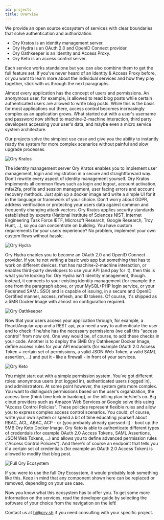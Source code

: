 ```yaml
---
id: projects
title: Overview
---
```


We provide an open source ecosystem of services with clear boundaries that solve authentication and authorization:

- Ory Kratos is an identity management server.
- Ory Hydra is an OAuth 2.0 and OpenID Connect provider.
- Ory Oathkeeper is an Identity and Access Proxy.
- Ory Keto is an access control server.


Each service works standalone but you can also combine them to get the full feature set. If you've never heard of an Identity &
Access Proxy before, or you want to learn more about the individual services and how they play together, stick with us through the
next paragraphs.

Almost every application has the concept of users and permissions. An anonymous user, for example, is allowed to read blog posts
while certain authenticated users are allowed to write blog posts. While this is the basis for most applications out there, access
control becomes increasingly complex as an application grows. What started out with a user's username and password now shifted to
machine-2-machine interaction, third party developers accessing your user's data, and maybe even a micro service system
architecture.

Our projects solve the simplest use case and give you the ability to instantly ready the system for more complex scenarios without
painful and slow upgrade processes.

![Ory Kratos](https://raw.githubusercontent.com/ory/meta/master/static/logos/logo-kratos.svg)

The identity management server Ory Kratos enables you to implement user management, login and registration in a secure and
straightforward way. Don't rewrite every aspect of identity management yourself. Ory Kratos implements all common flows such as
login and logout, account activation, mfa/2fa, profile and session management, user facing errors and account recovery methods.
Just spin up a docker image and write a simple UI for it in the language or framework of your choice. Don't worry about GDPR,
address verification or protecting your users data against common and frequently changing attack vectors. Ory Kratos applies
security standards established by experts (National Institute of Sciences NIST, Internet Engineering Task Force IETF, Microsoft
Research, Google Research, Troy Hunt, ..), so you can concentrate on building. You have custom requirements for your users
experience? No problem, implement your own custom flows without hassle.

![Ory Hydra](https://raw.githubusercontent.com/ory/meta/master/static/logos/logo-hydra.svg)

Ory Hydra enables you to become an OAuth 2.0 and OpenID Connect provider. If you're not writing a basic web app but something that
has to work on different devices, that has machine-2-machine interaction, or enables third-party developers to use your API (and
pay for it), then this is what you're looking for. Ory Hydra isn't identity management, though. Instead, it connects to your
existing identity management (for example the one from the paragraph above, or your MySQL+PHP login service, or your Federated
SAML SSO) and is capable of issuing, in a secure and OpenID Certified manner, access, refresh, and ID tokens. Of course, it's
shipped as a 5MB Docker Image with almost no configuration required.

![Ory Oathkeeper](https://raw.githubusercontent.com/ory/meta/master/static/logos/logo-oathkeeper.svg)

Now that your users access your application through, for example, a React/Angular app and a REST api, you need a way to
authenticate the user and to check if he/she has the necessary permissions (we call this "access control" from now on). One way
would be, of course, to add these checks in your code. Another is to deploy the 5MB Ory Oathkeeper Docker Image, define access
rules for your API endpoints (for example OAuth 2.0 Access Token + certain set of permissions, a valid JSON Web Token, a valid
SAML assertion, ...) and put it - like a firewall - in front of your services.

![Ory Keto](https://raw.githubusercontent.com/ory/meta/master/static/logos/logo-keto.svg)

You might start out with a simple permission system. You've got different roles: anonymous users (not logged in), authenticated
users (logged in), and administrators. At some point however, the system gets more complex. You want to distinguish permissions
based on the user's organization, the access time (think time lock in banking), or the billing plan he/she's on. Big cloud
providers such as Amazon Web Services or Google solve this using "Access Control Policies". These policies represent flexible
rules and allow you to express complex access control scenarios. You could, of course, write your own system or spend a bit of
time educating yourself about RBAC, ACL, ABAC, ACP - or (you probably already guessed it) - boot up the 5MB Ory Keto Docker Image.
Ory Keto is able to authenticate different types of credentials (for example OAuth 2.0 Access Tokens, SAML Assertions, JSON Web
Tokens, ...) and allows you to define advanced permission rules ("Access Control Policies"). And there's of course an endpoint
that tells you if a certain set of credentials (for example an OAuth 2.0 Access Token) is allowed to modify that blog post.

![Full Ory Ecosystem](./_static/projects/1.png)

If you were to use the full Ory Ecosystem, it would probably look something like this. Keep in mind that any component shown here
can be replaced or removed, depending on your use case.

Now you know what this ecosystem has to offer you. To get some more information on the services, read the developer guide by
selecting the software of your choice from the navigation on the left!

Contact us at [hi@ory.sh](mailto:hi@ory.sh) if you need consulting with your specific project.
